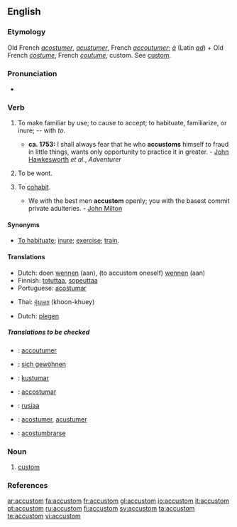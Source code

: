 ==English==

===Etymology===
Old French ''[[acostumer]]'', ''[[acustumer]]'', French ''[[accoutumer]]''; ''[[à]]'' (Latin ''[[ad]]'') + Old French ''[[costume]]'', French ''[[coutume]]'', custom. See [[custom]].

===Pronunciation===
*{{audio|en-us-accustom.ogg|Audio (US)}}

===Verb===
{{en-verb}}

# {{transitive}} To make familiar by use; to cause to accept; to habituate, familiarize, or inure; -- with ''to''.
#* '''ca. 1753:''' I shall always fear that he who '''accustoms''' himself to fraud in little things, wants only opportunity to practice it in greater. - [[w:John Hawkesworth|John Hawkesworth]] ''et al.'', ''Adventurer''
# {{context|intransitive|obsolete}} To be wont.
# {{context|intransitive|obsolete}} To [[cohabit]].
#* We with the best men '''accustom''' openly; you with the basest commit private adulteries. - [[w:John Milton|John Milton]]

====Synonyms====
*[[To habituate]]; [[inure]]; [[exercise]]; [[train]].

====Translations====
{{trans-top|To make familiar by use}}
*Dutch: doen [[wennen]] (aan), (to accustom oneself) [[wennen]] (aan)
*Finnish: [[totuttaa]], [[sopeuttaa]]
*Portuguese: [[acostumar]]
{{trans-mid}}
*Thai: [[คุ้นเคย]] (khoon-khuey)
{{trans-bottom}}

{{trans-top|To be wont}}
*Dutch: [[plegen]]
{{trans-mid}}
{{trans-bottom}}

{{trans-top|To cohabit}}
{{trans-mid}}
{{trans-bottom}}

=====Translations to be checked=====
{{checktrans}}
{{top}}
*{{ttbc|French}}: [[accoutumer]]
*{{ttbc|German}}: [[sich gewöhnen]]
*{{ttbc|Ido}}: [[kustumar]]
*{{ttbc|Interlingua}}: [[accostumar]]
{{mid}}
*{{ttbc|Isthmus Zapotec}}: [[rusiaa]]
*{{ttbc|Old French}}: [[acostumer]], [[acustumer]]
*{{ttbc|Spanish}}: [[acostumbrarse]]
{{bottom}}

===Noun===
{{en-noun}}

# {{obsolete}} [[custom]]

===References===
{{R:Webster 1913}}

[[ar:accustom]]
[[fa:accustom]]
[[fr:accustom]]
[[gl:accustom]]
[[io:accustom]]
[[it:accustom]]
[[pt:accustom]]
[[ru:accustom]]
[[fi:accustom]]
[[sv:accustom]]
[[ta:accustom]]
[[te:accustom]]
[[vi:accustom]]